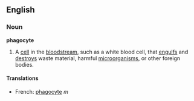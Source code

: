 ==English==
===Noun===
{{wikipedia}}
'''phagocyte'''
#A [[cell]] in the [[bloodstream]], such as a white blood cell, that [[engulf]]s and [[destroy]]s waste material, harmful [[microorganism]]s, or other foreign bodies.

====Translations====
*French: [[phagocyte]] ''m''